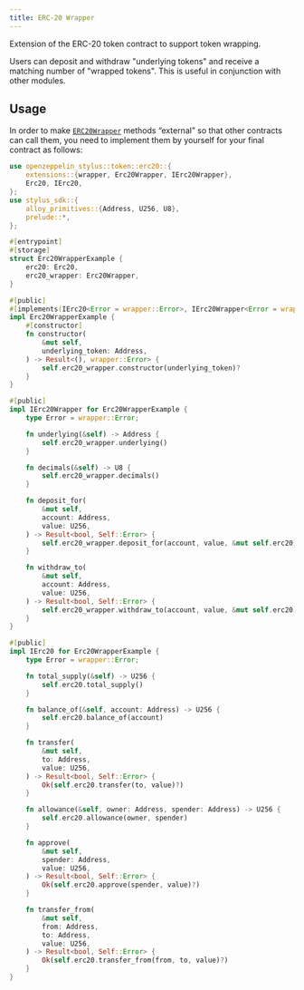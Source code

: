 ```yaml
---
title: ERC-20 Wrapper
---
```


Extension of the ERC-20 token contract to support token wrapping.

Users can deposit and withdraw "underlying tokens" and receive a matching number of "wrapped tokens".
This is useful in conjunction with other modules.

## Usage

In order to make [`ERC20Wrapper`](https://docs.rs/openzeppelin-stylus/0.2.0/openzeppelin_stylus/token/erc20/extensions/wrapper/index.html) methods “external” so that other contracts can call them, you need to implement them by yourself for your final contract as follows:

```rust
use openzeppelin_stylus::token::erc20::{
    extensions::{wrapper, Erc20Wrapper, IErc20Wrapper},
    Erc20, IErc20,
};
use stylus_sdk::{
    alloy_primitives::{Address, U256, U8},
    prelude::*,
};

#[entrypoint]
#[storage]
struct Erc20WrapperExample {
    erc20: Erc20,
    erc20_wrapper: Erc20Wrapper,
}

#[public]
#[implements(IErc20<Error = wrapper::Error>, IErc20Wrapper<Error = wrapper::Error>)]
impl Erc20WrapperExample {
    #[constructor]
    fn constructor(
        &mut self,
        underlying_token: Address,
    ) -> Result<(), wrapper::Error> {
        self.erc20_wrapper.constructor(underlying_token)?
    }
}

#[public]
impl IErc20Wrapper for Erc20WrapperExample {
    type Error = wrapper::Error;

    fn underlying(&self) -> Address {
        self.erc20_wrapper.underlying()
    }

    fn decimals(&self) -> U8 {
        self.erc20_wrapper.decimals()
    }

    fn deposit_for(
        &mut self,
        account: Address,
        value: U256,
    ) -> Result<bool, Self::Error> {
        self.erc20_wrapper.deposit_for(account, value, &mut self.erc20)
    }

    fn withdraw_to(
        &mut self,
        account: Address,
        value: U256,
    ) -> Result<bool, Self::Error> {
        self.erc20_wrapper.withdraw_to(account, value, &mut self.erc20)
    }
}

#[public]
impl IErc20 for Erc20WrapperExample {
    type Error = wrapper::Error;

    fn total_supply(&self) -> U256 {
        self.erc20.total_supply()
    }

    fn balance_of(&self, account: Address) -> U256 {
        self.erc20.balance_of(account)
    }

    fn transfer(
        &mut self,
        to: Address,
        value: U256,
    ) -> Result<bool, Self::Error> {
        Ok(self.erc20.transfer(to, value)?)
    }

    fn allowance(&self, owner: Address, spender: Address) -> U256 {
        self.erc20.allowance(owner, spender)
    }

    fn approve(
        &mut self,
        spender: Address,
        value: U256,
    ) -> Result<bool, Self::Error> {
        Ok(self.erc20.approve(spender, value)?)
    }

    fn transfer_from(
        &mut self,
        from: Address,
        to: Address,
        value: U256,
    ) -> Result<bool, Self::Error> {
        Ok(self.erc20.transfer_from(from, to, value)?)
    }
}
```
